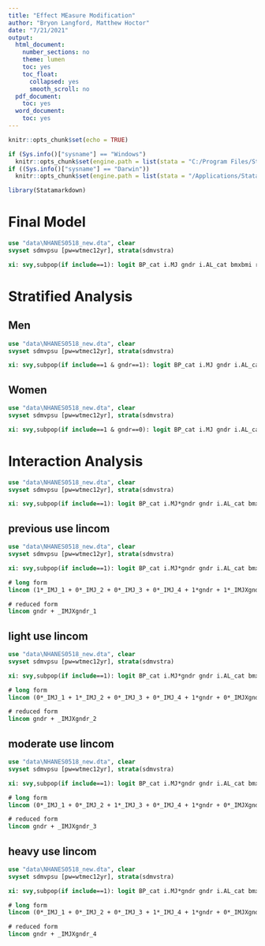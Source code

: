 ```yaml
---
title: "Effect MEasure Modification"
author: "Bryon Langford, Matthew Hoctor"
date: "7/21/2021"
output:
  html_document:
    number_sections: no
    theme: lumen
    toc: yes
    toc_float:
      collapsed: yes
      smooth_scroll: no
  pdf_document:
    toc: yes
  word_document:
    toc: yes
---
```


```r
knitr::opts_chunk$set(echo = TRUE)

if (Sys.info()["sysname"] == "Windows") 
  knitr::opts_chunk$set(engine.path = list(stata = "C:/Program Files/Stata17/StataBE-64")) 
if ((Sys.info()["sysname"] == "Darwin"))
  knitr::opts_chunk$set(engine.path = list(stata = "/Applications/Stata/StataIC"))
```

```r
library(Statamarkdown)
```

# Final Model

```stata
use "data\NHANES0518_new.dta", clear
svyset sdmvpsu [pw=wtmec12yr], strata(sdmvstra)

xi: svy,subpop(if include==1): logit BP_cat i.MJ gndr i.AL_cat bmxbmi ridageyr, or
```

# Stratified Analysis

## Men

```stata
use "data\NHANES0518_new.dta", clear
svyset sdmvpsu [pw=wtmec12yr], strata(sdmvstra)

xi: svy,subpop(if include==1 & gndr==1): logit BP_cat i.MJ gndr i.AL_cat bmxbmi ridageyr, or
```

## Women

```stata
use "data\NHANES0518_new.dta", clear
svyset sdmvpsu [pw=wtmec12yr], strata(sdmvstra)

xi: svy,subpop(if include==1 & gndr==0): logit BP_cat i.MJ gndr i.AL_cat bmxbmi ridageyr, or
```

# Interaction Analysis

```stata
use "data\NHANES0518_new.dta", clear
svyset sdmvpsu [pw=wtmec12yr], strata(sdmvstra)

xi: svy,subpop(if include==1): logit BP_cat i.MJ*gndr gndr i.AL_cat bmxbmi ridageyr, or
```

## previous use lincom

```stata
use "data\NHANES0518_new.dta", clear
svyset sdmvpsu [pw=wtmec12yr], strata(sdmvstra)

xi: svy,subpop(if include==1): logit BP_cat i.MJ*gndr gndr i.AL_cat bmxbmi ridageyr, or

# long form
lincom (1*_IMJ_1 + 0*_IMJ_2 + 0*_IMJ_3 + 0*_IMJ_4 + 1*gndr + 1*_IMJXgndr_1 + 0*_IMJXgndr_2 + 0*_IMJXgndr_3 + 0*_IMJXgndr_4) - (1*_IMJ_1 + 0*_IMJ_2 + 0*_IMJ_3 + 0*_IMJ_4 + 0*gndr + 0*_IMJXgndr_1 + 0*_IMJXgndr_2 + 0*_IMJXgndr_3 + 0*_IMJXgndr_4)

# reduced form
lincom gndr + _IMJXgndr_1
```

## light use lincom

```stata
use "data\NHANES0518_new.dta", clear
svyset sdmvpsu [pw=wtmec12yr], strata(sdmvstra)

xi: svy,subpop(if include==1): logit BP_cat i.MJ*gndr gndr i.AL_cat bmxbmi ridageyr, or

# long form
lincom (0*_IMJ_1 + 1*_IMJ_2 + 0*_IMJ_3 + 0*_IMJ_4 + 1*gndr + 0*_IMJXgndr_1 + 1*_IMJXgndr_2 + 0*_IMJXgndr_3 + 0*_IMJXgndr_4) - (0*_IMJ_1 + 1*_IMJ_2 + 0*_IMJ_3 + 0*_IMJ_4 + 0*gndr + 0*_IMJXgndr_1 + 0*_IMJXgndr_2 + 0*_IMJXgndr_3 + 0*_IMJXgndr_4)

# reduced form
lincom gndr + _IMJXgndr_2
```

## moderate use lincom

```stata
use "data\NHANES0518_new.dta", clear
svyset sdmvpsu [pw=wtmec12yr], strata(sdmvstra)

xi: svy,subpop(if include==1): logit BP_cat i.MJ*gndr gndr i.AL_cat bmxbmi ridageyr, or

# long form
lincom (0*_IMJ_1 + 0*_IMJ_2 + 1*_IMJ_3 + 0*_IMJ_4 + 1*gndr + 0*_IMJXgndr_1 + 0*_IMJXgndr_2 + 1*_IMJXgndr_3 + 0*_IMJXgndr_4) - (0*_IMJ_1 + 0*_IMJ_2 + 1*_IMJ_3 + 0*_IMJ_4 + 0*gndr + 0*_IMJXgndr_1 + 0*_IMJXgndr_2 + 0*_IMJXgndr_3 + 0*_IMJXgndr_4)

# reduced form
lincom gndr + _IMJXgndr_3
```

## heavy use lincom

```stata
use "data\NHANES0518_new.dta", clear
svyset sdmvpsu [pw=wtmec12yr], strata(sdmvstra)

xi: svy,subpop(if include==1): logit BP_cat i.MJ*gndr gndr i.AL_cat bmxbmi ridageyr, or

# long form
lincom (0*_IMJ_1 + 0*_IMJ_2 + 0*_IMJ_3 + 1*_IMJ_4 + 1*gndr + 0*_IMJXgndr_1 + 0*_IMJXgndr_2 + 0*_IMJXgndr_3 + 1*_IMJXgndr_4) - (0*_IMJ_1 + 0*_IMJ_2 + 0*_IMJ_3 + 1*_IMJ_4 + 0*gndr + 0*_IMJXgndr_1 + 0*_IMJXgndr_2 + 0*_IMJXgndr_3 + 0*_IMJXgndr_4)

# reduced form
lincom gndr + _IMJXgndr_4
```

















